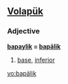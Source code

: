 ==[[Volapük]]==

===Adjective===
'''[[bapaylik]] = [[bapälik]]''' 

# [[base]], [[inferior]]

[[vo:bapälik]]
